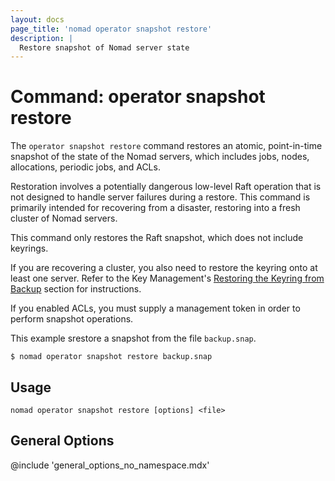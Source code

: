 ```yaml
---
layout: docs
page_title: 'nomad operator snapshot restore'
description: |
  Restore snapshot of Nomad server state
---
```


# Command: operator snapshot restore

The `operator snapshot restore` command restores an atomic, point-in-time
snapshot of the state of the Nomad servers, which includes jobs, nodes,
allocations, periodic jobs, and ACLs.

Restoration involves a potentially dangerous low-level Raft operation that is
not designed to handle server failures during a restore. This command is
primarily intended for recovering from a disaster, restoring into a
fresh cluster of Nomad servers.

<Warning>

This command only restores the Raft snapshot, which does not include keyrings.

If you are recovering a cluster, you also need to restore the keyring onto at
least one server.  Refer to the Key Management's [Restoring the
Keyring from Backup][restore the keyring] section for instructions.

</Warning>

If you enabled ACLs, you must supply a management token in order to perform
snapshot operations.

This example srestore a snapshot from the file `backup.snap`.

```shell-session
$ nomad operator snapshot restore backup.snap
```

## Usage

```plaintext
nomad operator snapshot restore [options] <file>
```

## General Options

@include 'general_options_no_namespace.mdx'

[outage recovery]: /nomad/tutorials/manage-clusters/outage-recovery
[restore the keyring]: /nomad/docs/operations/key-management#restoring-the-keyring-from-backup
